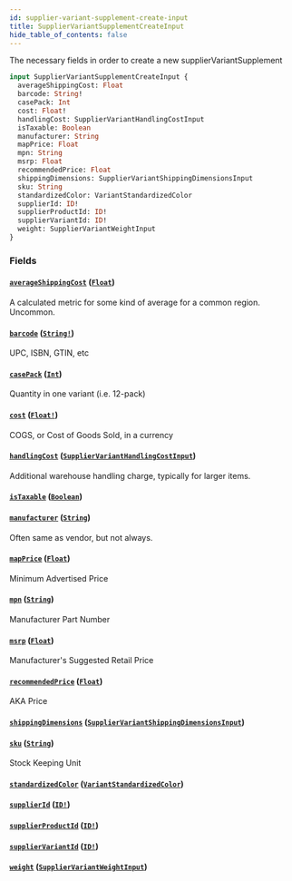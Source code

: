 ```yaml
---
id: supplier-variant-supplement-create-input
title: SupplierVariantSupplementCreateInput
hide_table_of_contents: false
---
```



The necessary fields in order to create a new supplierVariantSupplement

```graphql
input SupplierVariantSupplementCreateInput {
  averageShippingCost: Float
  barcode: String!
  casePack: Int
  cost: Float!
  handlingCost: SupplierVariantHandlingCostInput
  isTaxable: Boolean
  manufacturer: String
  mapPrice: Float
  mpn: String
  msrp: Float
  recommendedPrice: Float
  shippingDimensions: SupplierVariantShippingDimensionsInput
  sku: String
  standardizedColor: VariantStandardizedColor
  supplierId: ID!
  supplierProductId: ID!
  supplierVariantId: ID!
  weight: SupplierVariantWeightInput
}
```


### Fields

#### [`averageShippingCost`](#) ([`Float`](/supply/api/graphql-admin/reference/scalars/float))

A calculated metric for some kind of average for a common region. Uncommon.


#### [`barcode`](#) ([`String!`](/supply/api/graphql-admin/reference/scalars/string))

UPC, ISBN, GTIN, etc


#### [`casePack`](#) ([`Int`](/supply/api/graphql-admin/reference/scalars/int))

Quantity in one variant (i.e. 12-pack)


#### [`cost`](#) ([`Float!`](/supply/api/graphql-admin/reference/scalars/float))

COGS, or Cost of Goods Sold, in a currency


#### [`handlingCost`](#) ([`SupplierVariantHandlingCostInput`](/supply/api/graphql-admin/reference/inputs/supplier-variant-handling-cost-input))

Additional warehouse handling charge, typically for larger items.


#### [`isTaxable`](#) ([`Boolean`](/supply/api/graphql-admin/reference/scalars/boolean))




#### [`manufacturer`](#) ([`String`](/supply/api/graphql-admin/reference/scalars/string))

Often same as vendor, but not always.


#### [`mapPrice`](#) ([`Float`](/supply/api/graphql-admin/reference/scalars/float))

Minimum Advertised Price


#### [`mpn`](#) ([`String`](/supply/api/graphql-admin/reference/scalars/string))

Manufacturer Part Number


#### [`msrp`](#) ([`Float`](/supply/api/graphql-admin/reference/scalars/float))

Manufacturer's Suggested Retail Price


#### [`recommendedPrice`](#) ([`Float`](/supply/api/graphql-admin/reference/scalars/float))

AKA Price


#### [`shippingDimensions`](#) ([`SupplierVariantShippingDimensionsInput`](/supply/api/graphql-admin/reference/inputs/supplier-variant-shipping-dimensions-input))




#### [`sku`](#) ([`String`](/supply/api/graphql-admin/reference/scalars/string))

Stock Keeping Unit


#### [`standardizedColor`](#) ([`VariantStandardizedColor`](/supply/api/graphql-admin/reference/enums/variant-standardized-color))




#### [`supplierId`](#) ([`ID!`](/supply/api/graphql-admin/reference/scalars/id))




#### [`supplierProductId`](#) ([`ID!`](/supply/api/graphql-admin/reference/scalars/id))




#### [`supplierVariantId`](#) ([`ID!`](/supply/api/graphql-admin/reference/scalars/id))




#### [`weight`](#) ([`SupplierVariantWeightInput`](/supply/api/graphql-admin/reference/inputs/supplier-variant-weight-input))






